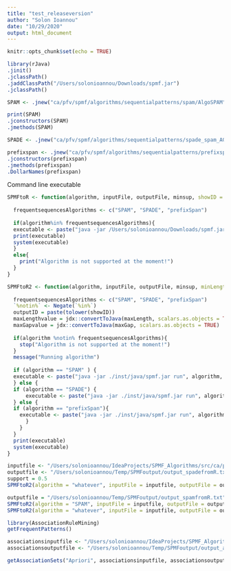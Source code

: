 ```yaml
---
title: "test_releaseversion"
author: "Solon Ioannou"
date: "10/29/2020"
output: html_document
---
```


```r
knitr::opts_chunk$set(echo = TRUE)
```

```r
library(rJava)
.jinit()
.jclassPath()
.jaddClassPath("/Users/solonioannou/Downloads/spmf.jar")
.jclassPath()
```

```r
SPAM <- .jnew("ca/pfv/spmf/algorithms/sequentialpatterns/spam/AlgoSPAM")

```


```r
print(SPAM)
.jconstructors(SPAM)
.jmethods(SPAM)
```

```r
SPADE <- .jnew("ca/pfv/spmf/algorithms/sequentialpatterns/spade_spam_AGP/AlgoSPADE")
```
```r
prefixspan <- .jnew("ca/pfv/spmf/algorithms/sequentialpatterns/prefixspan/AlgoPrefixSpan")
.jconstructors(prefixspan)
.jmethods(prefixspan)
.DollarNames(prefixspan)

```
Command line executable 

```r
SPMFtoR <- function(algorithm, inputFile, outputFile, minsup, showID = FALSE) {
  
  frequentsequencesAlgorithms <- c("SPAM", "SPADE", "prefixSpan")
  
  if(algorithm%in% frequentsequencesAlgorithms){
  executable <- paste("java -jar /Users/solonioannou/Downloads/spmf.jar run", algorithm, inputFile, outputFile, minsup, showID)
  print(executable)
  system(executable)
  }
  else{
    print("Algorithm is not supported at the moment!")
  }
}
```


```r
SPMFtoR2 <- function(algorithm, inputFile, outputFile, minsup, minLength = 1 , maxLength = Inf , maxGap = Inf, showID = FALSE) {
  
  frequentsequencesAlgorithms <- c("SPAM", "SPADE", "prefixSpan")
  `%notin%` <- Negate(`%in%`)
  outputID = paste(tolower(showID))
  maxLengthvalue = jdx::convertToJava(maxLength, scalars.as.objects = TRUE)
  maxGapvalue = jdx::convertToJava(maxGap, scalars.as.objects = TRUE)
  
  if(algorithm %notin% frequentsequencesAlgorithms){
    stop("Algorithm is not supported at the moment!")
  }
  message("Running algorithm")
  
  if (algorithm == "SPAM" ) {
  executable <- paste("java -jar ./inst/java/spmf.jar run", algorithm, inputFile, outputFile, minsup, minLength, 1000, 1000, outputID)
  } else {
  if (algorithm == "SPADE") {
      executable <- paste("java -jar ./inst/java/spmf.jar run", algorithm, inputFile, outputFile, minsup, outputID)
  } else {
  if (algorithm == "prefixSpan"){
    executable <- paste("java -jar ./inst/java/spmf.jar run", algorithm, inputFile, outputFile, minsup, maxLength, outputID)
      }  
    }
  }
  print(executable)
  system(executable)
}
```


```r
inputfile <- "/Users/solonioannou/IdeaProjects/SPMF_Algorithms/src/ca/pfv/spmf/test/contextPrefixSpan.txt"
outputfile <- "/Users/solonioannou/Temp/SPMFoutput/output_spadefromR.txt"
support = 0.5
SPMFtoR2(algorithm = "whatever", inputFile = inputfile, outputFile = outputfile, minsup = support, "false")
```

```r
outputfile = "/Users/solonioannou/Temp/SPMFoutput/output_spamfromR.txt"
SPMFtoR2(algorithm = "SPAM", inputFile = inputfile, outputFile = outputfile, minsup = support)
SPMFtoR2(algorithm = "whatever", inputFile = inputfile, outputFile = outputfile, minsup = support, "false")
```

```r
library(AssociationRuleMining)
getFrequentPatterns()
```

```r
associationsinputfile <- "/Users/solonioannou/IdeaProjects/SPMF_Algorithms/src/ca/pfv/spmf/test/contextPasquier99.txt"
associationsoutputfile <- "/Users/solonioannou/Temp/SPMFoutput/output_apriorifromR.txt"

getAssociationSets("Apriori", associationsinputfile, associationsoutputfile, minsup = 0.5)
```


